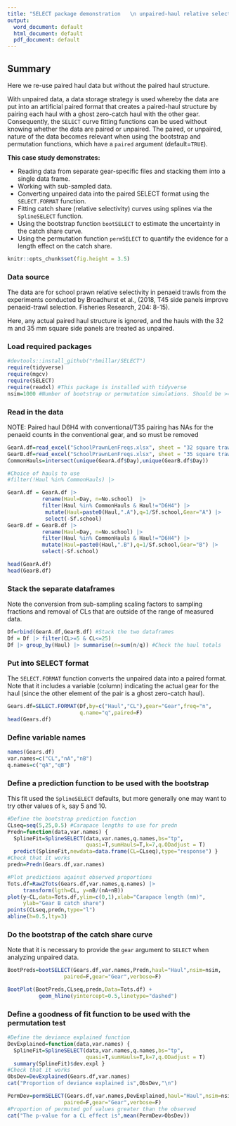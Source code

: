 ```yaml
---
title: "SELECT package demonstration   \n unpaired-haul relative selectivity "
output:
  word_document: default
  html_document: default
  pdf_document: default
---
```


## Summary

Here we re-use paired haul data but without the paired haul structure.

With unpaired data, a data storage strategy is used whereby the
data are put into an artificial paired format that creates a
paired-haul structure by pairing each haul with a ghost zero-catch haul 
with the other gear.
Consequently, the `SELECT` curve fitting functions can be used without knowing
whether the data are paired or unpaired. 
The paired, or unpaired, nature of the data becomes relevant
when using the bootstrap and permutation functions, 
which have a `paired` argument (default=`TRUE`).

**This case study demonstrates:**

-   Reading data from separate gear-specific files and stacking them into a
    single data frame.
-   Working with sub-sampled data.
-   Converting unpaired data into the paired SELECT format using the
    `SELECT.FORMAT` function. 
-   Fitting catch share (relative selectivity) curves using splines 
    via the `SplineSELECT` function.
-   Using the bootstrap function `bootSELECT` to estimate the uncertainty in the
    catch share curve.
-   Using the permutation function `permSELECT` to quantify the evidence for a 
    length effect on the catch share.

```r
knitr::opts_chunk$set(fig.height = 3.5)
```

### Data source

The data are for school prawn relative selectivity in penaeid trawls from the
experiments conducted by Broadhurst et al., (2018, 
T45 side panels improve penaeid-trawl selection. Fisheries Research, 204: 8-15). 

Here, any actual paired haul structure is ignored, 
and the hauls with the 32 m and 35 mm square side panels are treated as unpaired.

### Load required packages

```r
#devtools::install_github("rbmillar/SELECT")
require(tidyverse)
require(mgcv)
require(SELECT)
require(readxl) #This package is installed with tidyverse
nsim=1000 #Number of bootstrap or permutation simulations. Should be >=1000 in practice.
```

### Read in the data
  
NOTE: Paired haul D6H4 with conventional/T35 pairing has NAs for the
penaeid counts in the conventional gear, and so must be removed 

```r
GearA.df=read_excel("SchoolPrawnLenFreqs.xlsx", sheet = "32 square trawl")
GearB.df=read_excel("SchoolPrawnLenFreqs.xlsx", sheet = "35 square trawl")
CommonHauls=intersect(unique(GearA.df$Day),unique(GearB.df$Day))

#Choice of hauls to use
#filter(!Haul %in% CommonHauls) |>

GearA.df = GearA.df |> 
           rename(Haul=Day, n=No.school)  |>  
           filter(Haul %in% CommonHauls & Haul!="D6H4") |> 
            mutate(Haul=paste0(Haul,".A"),q=1/Sf.school,Gear="A") |> 
            select(-Sf.school)
GearB.df = GearB.df |>  
           rename(Haul=Day, n=No.school) |> 
           filter(Haul %in% CommonHauls & Haul!="D6H4") |> 
           mutate(Haul=paste0(Haul,".B"),q=1/Sf.school,Gear="B") |>
           select(-Sf.school)

head(GearA.df)
head(GearB.df)
```

### Stack the separate dataframes

Note the conversion from sub-sampling scaling factors to sampling fractions
and removal of CLs that are outside of the range of measured data.

```r
Df=rbind(GearA.df,GearB.df) #Stack the two dataframes
Df = Df |> filter(CL>=5 & CL<=25)
Df |> group_by(Haul) |> summarise(n=sum(n/q)) #Check the haul totals
```
### Put into SELECT format

The `SELECT.FORMAT` function converts the unpaired data into a paired format.
Note that it includes a variable (column) indicating the actual gear for the
haul (since the other element of the pair is a ghost zero-catch haul).

```r
Gears.df=SELECT.FORMAT(Df,by=c("Haul","CL"),gear="Gear",freq="n",
                       q.name="q",paired=F)
head(Gears.df)
```



### Define variable names
```r
names(Gears.df)
var.names=c("CL","nA","nB")
q.names=c("qA","qB")
```

###  Define a prediction function to be used with the bootstrap

This fit used the `SplineSELECT` defaults, but more generally one may want
to try other values of `k`, say 5 and 10.

```r
#Define the bootstrap prediction function
CLseq=seq(5,25,0.5) #Carapace lengths to use for predn
Predn=function(data,var.names) {
  SplineFit=SplineSELECT(data,var.names,q.names,bs="tp",
                         quasi=T,sumHauls=T,k=7,q.ODadjust = T)
  predict(SplineFit,newdata=data.frame(CL=CLseq),type="response") }
#Check that it works
predn=Predn(Gears.df,var.names)

#Plot predictions against observed proportions
Tots.df=Raw2Tots(Gears.df,var.names,q.names) |> 
     transform(lgth=CL, y=nB/(nA+nB))
plot(y~CL,data=Tots.df,ylim=c(0,1),xlab="Carapace length (mm)",
     ylab="Gear B catch share")
points(CLseq,predn,type="l")
abline(h=0.5,lty=3)
```

### Do the bootstrap of the catch share curve

Note that it is necessary to provide the `gear` argument to `SELECT` 
when analyzing unpaired data.

```r
BootPreds=bootSELECT(Gears.df,var.names,Predn,haul="Haul",nsim=nsim,
                  paired=F,gear="Gear",verbose=F)
```

```r
BootPlot(BootPreds,CLseq,predn,Data=Tots.df) +
          geom_hline(yintercept=0.5,linetype="dashed")
```



###  Define a goodness of fit function to be used with the permutation test

```r
#Define the deviance explained function
DevExplained=function(data,var.names) {
  SplineFit=SplineSELECT(data,var.names,q.names,bs="tp",
                         quasi=T,sumHauls=T,k=7,q.ODadjust = T)  
  summary(SplineFit)$dev.expl }
#Check that it works
ObsDev=DevExplained(Gears.df,var.names)
cat("Proportion of deviance explained is",ObsDev,"\n")
```

```r
PermDev=permSELECT(Gears.df,var.names,DevExplained,haul="Haul",nsim=nsim,
                  paired=F,gear="Gear",verbose=F)
#Proportion of permuted gof values greater than the observed
cat("The p-value for a CL effect is",mean(PermDev>ObsDev))
```
<!--
###  Define a test statistic for catch comparion = 0.5

This test statistic is effectively assuming binomial log-likelihoods,
though it may be that catches are non-integer due to over-dispersion
adjustment.

```r
EqualLRT=function(data,var.names) {
  SplineFit=SplineSELECT(data,var.names,q.names,bs="tp",
                         quasi=T,sumHauls=T,k=7,q.ODadjust = T) 
  yhat=fitted(SplineFit)
  nTot=SplineFit$prior.weights
  y=SplineFit$y
  nA=nTot*(1-y) #nA is the catch in gear A
  nB=nTot*y #nB is the catch in gear B
  SplineLLhood=sum( nA*log(1-yhat) + nB*log(yhat) )
  NullLLhood=sum( nA*log(0.5) + nB*log(0.5) )
  LRT=2*(SplineLLhood-NullLLhood) }
#Check that it works
ObsLRT=EqualLRT(Gears.df,var.names)
cat("LRT stat for catch equality is",ObsLRT,"\n")
```

```r
PermLRT=permSELECT(Gears.df,var.names,EqualLRT,haul="Haul",nsim=nsim,
                    paired=F,gear="Gear",verbose=F)
#Proportion of permuted LRTvalues greater than the observed
cat("The p-value for equivalence of catches is",mean(PermLRT>ObsLRT),"\n")
```

-->
